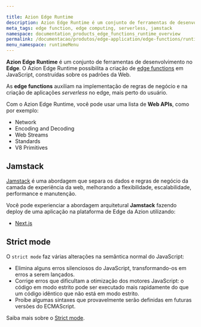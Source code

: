 ```yaml
---

title: Azion Edge Runtime
description: Azion Edge Runtime é um conjunto de ferramentas de desenvolvimento na Edge. O Azion Edge Runtime possibilita a criação de edge functions em JavaScript, construídas sobre os padrões da Web. As edge functions auxiliam na implementação de regras de negócio e na criação de aplicações serverless, na borda da rede, mais perto do usuário.
meta_tags: edge function, edge computing, serverless, jamstack
namespace: documentation_products_edge_functions_runtime_overview
permalink: /documentacao/produtos/edge-application/edge-functions/runtime/visao-geral/
menu_namespace: runtimeMenu
---
```



**Azion Edge Runtime** é um conjunto de ferramentas de desenvolvimento no **Edge**. O Azion Edge Runtime possibilita a criação de [edge functions](/pt-br/documentacao/produtos/edge-application/edge-functions/) em JavaScript, construídas sobre os padrões da Web.

As **edge functions** auxiliam na implementação de regras de negócio e na criação de aplicações *serverless* no edge, mais perto do usuário.

Com o Azion Edge Runtime, você pode usar uma lista de **Web APIs**, como por exemplo:

- Network
- Encoding and Decoding
- Web Streams
- Standards
- V8 Primitives

## Jamstack

[Jamstack](https://jamstack.org/) é uma abordagem que separa os dados e regras de negócio da camada de experiência da web, melhorando a flexibilidade, escalabilidade, performance e manutenção.

Você pode experienciar a abordagem arquitetural **Jamstack** fazendo deploy de uma aplicação na plataforma de Edge da Azion utilizando:

- [Next.js](/pt-br/documentacao/produtos/edge-application/edge-functions/runtime-api/frameworks-suportados/nextjs/)

## Strict mode

O `strict mode` faz várias alterações na semântica normal do JavaScript:

- Elimina alguns erros silenciosos do JavaScript, transformando-os em erros a serem lançados.
- Corrige erros que dificultam a otimização dos motores JavaScript: o código em modo estrito pode ser executado mais rapidamente do que um código idêntico que não está em modo estrito.
- Proíbe algumas sintaxes que provavelmente serão definidas em futuras versões do ECMAScript.

Saiba mais sobre o [Strict mode](https://developer.mozilla.org/en-US/docs/Web/JavaScript/Reference/Strict_mode).


